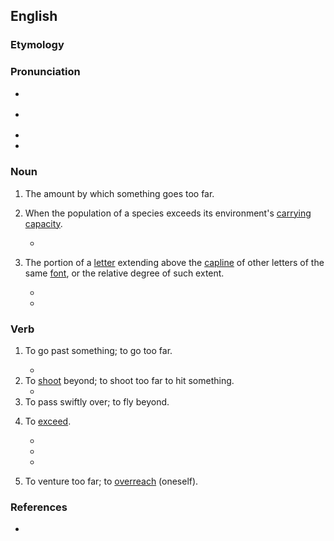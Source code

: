 ==English==

===Etymology===
{{prefix|en|over|shoot}}

===Pronunciation===
* {{q|noun}} {{a|US}} {{IPA|en|/ˈoʊ.vɚˌshut/}}
{{rfap|en}}
* {{q|verb}} {{a|US}} {{IPA|en|/ˌoʊ.vɚˈshut/}}
* {{audio|en|en-us-overshoot.ogg|Audio (US)}}
* {{rhymes|en|uːt}}

===Noun===
{{en-noun}}

# {{lb|en|countable}} The amount by which something goes too far.
#: {{ux|en|Let's see if we can predict and correct for the '''overshoot'''.}}
# {{lb|en|countable|ecology}} When the population of a species exceeds its environment's [[carrying capacity]].
#* {{quote-book|en|author=Donella Meadows|author2=Jorgen Randers|author3=Dennis Meadows|year=2004|title=Limits to Growth: The 30-Year Update|isbn=978-1-60358-155-4|chapter=Author's preface|passage=With appropriate choice and action such uncontrolled decline could be avoided; '''overshoot''' could instead be resolved by a conscious effort to reduce humanity's demand on the planet.}}
# {{lb|en|uncountable|typography|design}} The portion of a [[letter]] extending above the [[capline]] of other letters of the same [[font]], or the relative degree of such extent.
#* {{quote-book|en|2019|Reece Patton|Formatting for Print|passage=The portion resting beyond the capline or baseline is called '''overshoot'''.|url=https://books.google.com/books?id=7siSDwAAQBAJ&pg=PT15}}
#* {{quote-book|en|2020|Karen Cheng|Designing Type|edition=second|page=88|passage=The bowl of the D and the O are usually not identical, as most D forms do not have '''overshoot''' or undershoot.}}

===Verb===
{{en-verb|overshoots|overshooting|overshot}}

# To go past something; to go too far.
#: {{ux|en|When you drive, you must remember to not '''overshoot''' the parking space and end up with two wheels over the line.}}
#* {{quote-journal|en|year=1961|month=November|title=Talking of Trains: Aircraft on rail tracks|journal=Trains Illustrated|page=650|text=As a result of the accident at Southend Airport when a Hermes aircraft '''overshot''' the runway and fouled the down Shenfield to Southend Victoria line between [[Rochford]] and [[Prittlewell]], the Eastern Region is considering warning arrangements, which have already been provided on some lines running past aerodromes.}}
# To [[shoot]] beyond; to shoot too far to hit something.
#* {{RQ:South 12|passage=not to '''overshoot''' his game}}
# To pass swiftly over; to fly beyond.
#: {{rfquotek|en|Hartle}}
# {{lb|en|figurative}} To [[exceed]].
#: {{ux|en|to '''overshoot''' the truth}}
#* {{quote-book|en|1782|{{w|William Cowper}}|Poems: by William Cowper, of the Inner Temple, Esq.|oclc=1205032248|chapter=Conversation|text=That fire abated that impells rash youth,<br>Proud of his speed to '''overshoot''' the truth,}}
#* {{quote-book|en|author=Donella Meadows|author2=Jorgen Randers|author3=Dennis Meadows|year=2004|title=Limits to Growth: The 30-Year Update|isbn=978-1-60358-155-4|chapter=Author's preface|passage=Measured this way humanity was last at sustainable levels in the 1980s. Now it has '''overshot''' by some 20 percent.}}
#* {{quote-book|en|year=2019|author=Reece Patton|title=Formatting for Print|passage=The amount a letter '''overshoots''' is based on the design, but your eye shouldn’t notice it.|url=https://books.google.com/books?id=7siSDwAAQBAJ&pg=PT15}}
# {{lb|en|reflexive}} To venture too far; to [[overreach]] (oneself).

===References===
* {{R:Lexico}}